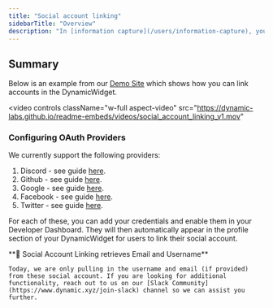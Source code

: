 ```yaml
---
title: "Social account linking"
sidebarTitle: "Overview"
description: "In [information capture](/users/information-capture), you can link Social accounts to a user's profile. All you need to do is add your social provider's oauth credentials into the Dynamic Dashboard and then enable it."
---
```


## Summary

Below is an example from our [Demo Site](https://demo.dynamic.xyz) which shows how you can link accounts in the DynamicWidget.

<video
  controls
  className="w-full aspect-video"
  src="https://dynamic-labs.github.io/readme-embeds/videos/social_account_linking_v1.mov"
></video>
### Configuring OAuth Providers

We currently support the following providers:

1. Discord - see guide [here](https://docs.dynamic.xyz/docs/discord).
2. Github - see guide [here](https://docs.dynamic.xyz/docs/github).
3. Google - see guide [here](https://docs.dynamic.xyz/docs/google).
4. Facebook - see guide [here](https://docs.dynamic.xyz/docs/facebook).
5. Twitter - see guide [here](https://docs.dynamic.xyz/docs/twitter).

For each of these, you can add your credentials and enable them in your Developer Dashboard. They will then automatically appear in the profile section of your DynamicWidget for users to link their social account.

<Note>
    **📘 Social Account Linking retrieves Email and Username**

    Today, we are only pulling in the username and email (if provided) from these social account. If you are looking for additional functionality, reach out to us on our [Slack Community](https://www.dynamic.xyz/join-slack) channel so we can assist you further.

</Note>
